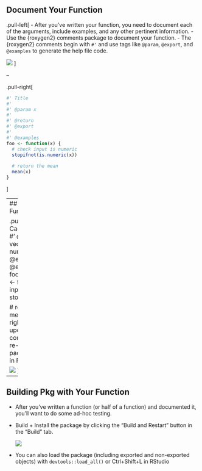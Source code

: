 
## Document Your Function
.pull-left[
- After you've written your function, you need to document each of the arguments, include examples, and any other pertinent information. 
  - Use the {roxygen2} comments package to document your function. 
  - The {roxygen2} comments begin with `#'` and use tags like `@param`, `@export`, and `@examples` to generate the help file code.

  ![](Images/roxygen-skeleton.png)
]

--

.pull-right[
```r
#' Title
#'
#' @param x 
#'
#' @return
#' @export
#'
#' @examples
foo <- function(x) {
  # check input is numeric
  stopifnot(is.numeric(x))
  
  # return the mean
  mean(x)
}
```
]

---
## Document Your Function

.pull-left[
```r
#' Caclulate the Mean 
#'
#' @param x a numeric vector
#'
#' @return numeric scaler
#' @export
#'
#' @examples
#' foo(mtcars$mpg)
foo <- function(x) {
  # check input is numeric
  stopifnot(is.numeric(x))
  
  # return the mean
  mean(x)
}
```
]
.pull-right[
* Each time you update the roxygen comments, you must re-document the package (Ctrl+Shift+D in RStudio)

  ![](Images/document.png)
]

---
## Building Pkg with Your Function

* After you've written a function (or half of a function) and documented it, you'll want to do some ad-hoc testing.

* Build + Install the package by clicking the "Build and Restart" button in the "Build" tab.

  ![](Images/install_restart.png)
  
* You can also load the package (including exported and non-exported objects) with `devtools::load_all()` or Ctrl+Shift+L in RStudio